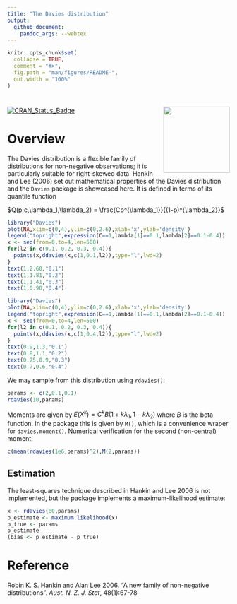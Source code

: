 ```yaml
---
title: "The Davies distribution"
output:
  github_document:
    pandoc_args: --webtex
---
```


<!-- README.md is generated from README.Rmd. Please edit that file -->

```r
knitr::opts_chunk$set(
  collapse = TRUE,
  comment = "#>",
  fig.path = "man/figures/README-",
  out.width = "100%"
)
```

# <img src="man/figures/Davies.png" width = "150" align="right" />

<!-- badges: start -->
[![CRAN_Status_Badge](https://www.r-pkg.org/badges/version/Davies)](https://cran.r-project.org/package=Davies)
<!-- badges: end -->

# Overview

The Davies distribution is a flexible family of distributions for
non-negative observations; it is particularly suitable for
right-skewed data.  Hankin and Lee (2006) set out mathematical
properties of the Davies distribution and the `Davies` package is
showcased here.  It is defined in terms of its quantile function

$Q(p;c,\lambda_1,\lambda_2) = \frac{Cp^{\lambda_1}}{(1-p)^{\lambda_2}}$

```r
library("Davies")
plot(NA,xlim=c(0,4),ylim=c(0,2.6),xlab='x',ylab='density')
legend("topright",expression(C==1,lambda[1]==0.1,lambda[2]==0.1-0.4))
x <- seq(from=0,to=4,len=500)
for(l2 in c(0.1, 0.2, 0.3, 0.4)){
  points(x,ddavies(x,c(1,0.1,l2)),type="l",lwd=2)
}
text(1,2.60,"0.1")
text(1,1.81,"0.2")
text(1,1.41,"0.3")
text(1,0.98,"0.4")
```

```r
library("Davies")
plot(NA,xlim=c(0,4),ylim=c(0,2.6),xlab='x',ylab='density')
legend("topright",expression(C==1,lambda[1]==0.1,lambda[2]==0.1-0.4))
x <- seq(from=0,to=4,len=500)
for(l2 in c(0.1, 0.2, 0.3, 0.4)){
  points(x,ddavies(x,c(1,0.4,l2)),type="l",lwd=2)
}
text(0.9,1.3,"0.1")
text(0.8,1.1,"0.2")
text(0.75,0.9,"0.3")
text(0.7,0.6,"0.4")
```

We may sample from this distribution using `rdavies()`:

```r
params <- c(2,0.1,0.1)
rdavies(10,params)
```

Moments are given by
$E(X^k)=C^kB\left(1+k\lambda_1,1-k\lambda_2\right)$ where $B$ is the
beta function.  In the package this is given by `M()`, which is a
convenience wraper for `davies.moment()`.  Numerical verification for
the second (non-central) moment:

```r
c(mean(rdavies(1e6,params)^2),M(2,params))
```


## Estimation

The least-squares technique described in Hankin and Lee 2006 is not
implemented, but the package implements a maximum-likelihood estimate:


```r
x <- rdavies(80,params)
p_estimate <- maximum.likelihood(x)
p_true <- params
p_estimate
(bias <- p_estimate - p_true)

```

# Reference

Robin K. S. Hankin and Alan Lee 2006.  "A new family of non-negative distributions".  _Aust. N. Z. J. Stat_, 48(1):67-78